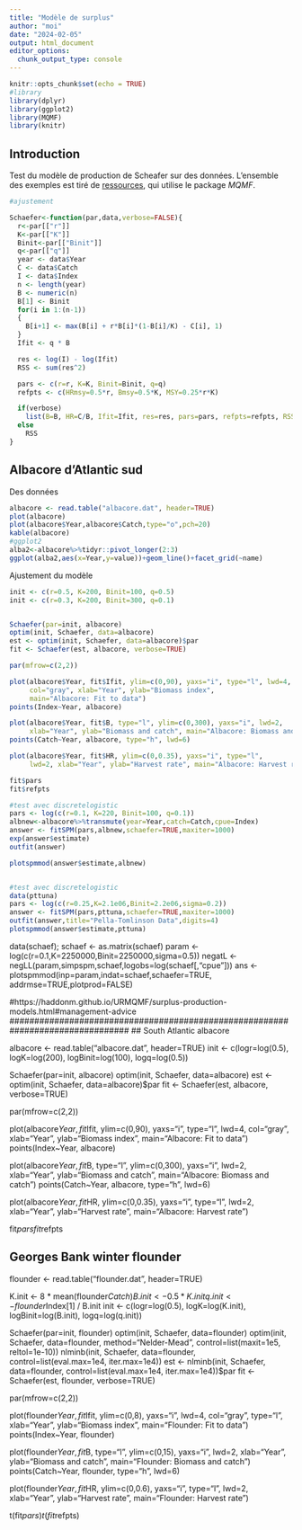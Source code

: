```yaml
---
title: "Modèle de surplus"
author: "moi"
date: "2024-02-05"
output: html_document
editor_options: 
  chunk_output_type: console
---
```


```r
knitr::opts_chunk$set(echo = TRUE)
#library
library(dplyr)
library(ggplot2)
library(MQMF)
library(knitr)
```

## Introduction

Test du modèle de production de Scheafer sur des données. L'ensemble des exemples est tiré de [ressources](<https://haddonm.github.io/URMQMF/on-modelling.html>), qui utilise le package *MQMF*.

```r
#ajustement

Schaefer<-function(par,data,verbose=FALSE){
  r<-par[["r"]]
  K<-par[["K"]]
  Binit<-par[["Binit"]]
  q<-par[["q"]]
  year <- data$Year
  C <- data$Catch
  I <- data$Index
  n <- length(year)
  B <- numeric(n)
  B[1] <- Binit
  for(i in 1:(n-1))
  {
    B[i+1] <- max(B[i] + r*B[i]*(1-B[i]/K) - C[i], 1)
  }
  Ifit <- q * B

  res <- log(I) - log(Ifit)
  RSS <- sum(res^2)

  pars <- c(r=r, K=K, Binit=Binit, q=q)
  refpts <- c(HRmsy=0.5*r, Bmsy=0.5*K, MSY=0.25*r*K)

  if(verbose)
    list(B=B, HR=C/B, Ifit=Ifit, res=res, pars=pars, refpts=refpts, RSS=RSS)
  else
    RSS
}
```


## Albacore d'Atlantic sud

Des données

```r
albacore <- read.table("albacore.dat", header=TRUE)
plot(albacore)
plot(albacore$Year,albacore$Catch,type="o",pch=20)
kable(albacore)
#ggplot2
alba2<-albacore%>%tidyr::pivot_longer(2:3)
ggplot(alba2,aes(x=Year,y=value))+geom_line()+facet_grid(~name)
```

Ajustement du modèle

```r
init <- c(r=0.5, K=200, Binit=100, q=0.5)
init <- c(r=0.3, K=200, Binit=300, q=0.1)


Schaefer(par=init, albacore)
optim(init, Schaefer, data=albacore)
est <- optim(init, Schaefer, data=albacore)$par
fit <- Schaefer(est, albacore, verbose=TRUE)

par(mfrow=c(2,2))

plot(albacore$Year, fit$Ifit, ylim=c(0,90), yaxs="i", type="l", lwd=4,
     col="gray", xlab="Year", ylab="Biomass index",
     main="Albacore: Fit to data")
points(Index~Year, albacore)

plot(albacore$Year, fit$B, type="l", ylim=c(0,300), yaxs="i", lwd=2,
     xlab="Year", ylab="Biomass and catch", main="Albacore: Biomass and catch")
points(Catch~Year, albacore, type="h", lwd=6)

plot(albacore$Year, fit$HR, ylim=c(0,0.35), yaxs="i", type="l",
     lwd=2, xlab="Year", ylab="Harvest rate", main="Albacore: Harvest rate")

fit$pars
fit$refpts
```

```r
#test avec discretelogistic
pars <- log(c(r=0.1, K=220, Binit=100, q=0.1))
albnew<-albacore%>%transmute(year=Year,catch=Catch,cpue=Index)
answer <- fitSPM(pars,albnew,schaefer=TRUE,maxiter=1000)
exp(answer$estimate)
outfit(answer)

plotspmmod(answer$estimate,albnew)


#test avec discretelogistic
data(pttuna)
pars <- log(c(r=0.25,K=2.1e06,Binit=2.2e06,sigma=0.2))
answer <- fitSPM(pars,pttuna,schaefer=TRUE,maxiter=1000)
outfit(answer,title="Pella-Tomlinson Data",digits=4)
plotspmmod(answer$estimate,pttuna)
```
data(schaef); schaef <- as.matrix(schaef)
param <- log(c(r=0.1,K=2250000,Binit=2250000,sigma=0.5))
negatL <- negLL(param,simpspm,schaef,logobs=log(schaef[,"cpue"]))
ans <- plotspmmod(inp=param,indat=schaef,schaefer=TRUE,
                  addrmse=TRUE,plotprod=FALSE)



#https://haddonm.github.io/URMQMF/surplus-production-models.html#management-advice
################################################################################
## South Atlantic albacore

albacore <- read.table("albacore.dat", header=TRUE)
init <- c(logr=log(0.5), logK=log(200), logBinit=log(100), logq=log(0.5))

Schaefer(par=init, albacore)
optim(init, Schaefer, data=albacore)
est <- optim(init, Schaefer, data=albacore)$par
fit <- Schaefer(est, albacore, verbose=TRUE)

par(mfrow=c(2,2))

plot(albacore$Year, fit$Ifit, ylim=c(0,90), yaxs="i", type="l", lwd=4,
     col="gray", xlab="Year", ylab="Biomass index",
     main="Albacore: Fit to data")
points(Index~Year, albacore)

plot(albacore$Year, fit$B, type="l", ylim=c(0,300), yaxs="i", lwd=2,
     xlab="Year", ylab="Biomass and catch", main="Albacore: Biomass and catch")
points(Catch~Year, albacore, type="h", lwd=6)

plot(albacore$Year, fit$HR, ylim=c(0,0.35), yaxs="i", type="l",
     lwd=2, xlab="Year", ylab="Harvest rate", main="Albacore: Harvest rate")

fit$pars
fit$refpts

################################################################################
## Georges Bank winter flounder

flounder <- read.table("flounder.dat", header=TRUE)

K.init <- 8 * mean(flounder$Catch)
B.init <- 0.5 * K.init
q.init <- flounder$Index[1] / B.init
init <- c(logr=log(0.5), logK=log(K.init),
          logBinit=log(B.init), logq=log(q.init))

Schaefer(par=init, flounder)
optim(init, Schaefer, data=flounder)
optim(init, Schaefer, data=flounder, method="Nelder-Mead",
      control=list(maxit=1e5, reltol=1e-10))
nlminb(init, Schaefer, data=flounder, control=list(eval.max=1e4, iter.max=1e4))
est <- nlminb(init, Schaefer, data=flounder,
              control=list(eval.max=1e4, iter.max=1e4))$par
fit <- Schaefer(est, flounder, verbose=TRUE)

par(mfrow=c(2,2))

plot(flounder$Year, fit$Ifit, ylim=c(0,8), yaxs="i", lwd=4, col="gray",
     type="l", xlab="Year", ylab="Biomass index", main="Flounder: Fit to data")
points(Index~Year, flounder)

plot(flounder$Year, fit$B, type="l", ylim=c(0,15), yaxs="i", lwd=2,
     xlab="Year", ylab="Biomass and catch", main="Flounder: Biomass and catch")
points(Catch~Year, flounder, type="h", lwd=6)

plot(flounder$Year, fit$HR, ylim=c(0,0.6), yaxs="i", type="l",
     lwd=2, xlab="Year", ylab="Harvest rate", main="Flounder: Harvest rate")

t(fit$pars)
t(fit$refpts)
